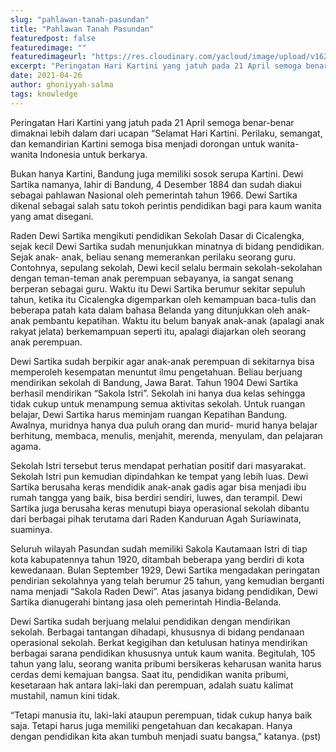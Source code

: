 ```yaml
---
slug: "pahlawan-tanah-pasundan"
title: "Pahlawan Tanah Pasundan"
featuredpost: false
featuredimage: ""
featuredimageurl: "https://res.cloudinary.com/yacloud/image/upload/v1624709680/articles%20pictures/2021-04-26-pahlawan-tanah-pasundan/Raden_Dewi_Sartika_v1gqc0.jpg"
excerpt: "Peringatan Hari Kartini yang jatuh pada 21 April semoga benar-benar dimaknai lebih dalam dari ucapan “Selamat Hari Kartini."
date: 2021-04-26
author: ghoniyyah-salma
tags: knowledge
---
```


Peringatan Hari Kartini yang jatuh pada 21 April semoga benar-benar dimaknai lebih dalam dari ucapan “Selamat Hari Kartini. Perilaku, semangat, dan kemandirian Kartini semoga bisa menjadi dorongan untuk wanita-wanita Indonesia untuk berkarya.

Bukan hanya Kartini, Bandung juga memiliki sosok serupa Kartini. Dewi Sartika namanya, lahir di Bandung, 4 Desember 1884 dan sudah diakui sebagai pahlawan Nasional oleh pemerintah tahun 1966. Dewi Sartika dikenal sebagai salah satu tokoh perintis pendidikan bagi para kaum wanita yang amat disegani.

Raden Dewi Sartika mengikuti pendidikan Sekolah Dasar di Cicalengka, sejak kecil Dewi Sartika sudah menunjukkan minatnya di bidang pendidikan. Sejak anak- anak, beliau senang memerankan perilaku seorang guru. Contohnya, sepulang sekolah, Dewi kecil selalu bermain sekolah-sekolahan dengan teman-teman anak perempuan sebayanya, ia sangat senang berperan sebagai guru. Waktu itu Dewi Sartika berumur sekitar sepuluh tahun, ketika itu Cicalengka digemparkan oleh kemampuan baca-tulis dan beberapa patah kata dalam bahasa Belanda yang ditunjukkan oleh anak-anak pembantu kepatihan. Waktu itu belum banyak anak-anak (apalagi anak rakyat jelata) berkemampuan seperti itu, apalagi diajarkan oleh seorang anak perempuan.

Dewi Sartika sudah berpikir agar anak-anak perempuan di sekitarnya bisa memperoleh kesempatan menuntut ilmu pengetahuan. Beliau berjuang mendirikan sekolah di Bandung, Jawa Barat. Tahun 1904 Dewi Sartika berhasil mendirikan “Sakola Istri”. Sekolah ini hanya dua kelas sehingga tidak cukup untuk menampung semua aktivitas sekolah. Untuk ruangan belajar, Dewi Sartika harus meminjam ruangan Kepatihan Bandung. Awalnya, muridnya hanya dua puluh orang dan murid- murid hanya belajar berhitung, membaca, menulis, menjahit, merenda, menyulam, dan pelajaran agama.

Sekolah Istri tersebut terus mendapat perhatian positif dari masyarakat. Sekolah Istri pun kemudian dipindahkan ke tempat yang lebih luas. Dewi Sartika berusaha keras mendidik anak-anak gadis agar bisa menjadi ibu rumah tangga yang baik, bisa berdiri sendiri, luwes, dan terampil. Dewi Sartika juga berusaha keras menutupi biaya operasional sekolah dibantu dari berbagai pihak terutama dari Raden Kanduruan Agah Suriawinata, suaminya.

Seluruh wilayah Pasundan sudah memiliki Sakola Kautamaan Istri di tiap kota kabupatennya tahun 1920, ditambah beberapa yang berdiri di kota kewedanaan. Bulan September 1929, Dewi Sartika mengadakan peringatan pendirian sekolahnya yang telah berumur 25 tahun, yang kemudian berganti nama menjadi “Sakola Raden Dewi”. Atas jasanya bidang pendidikan, Dewi Sartika dianugerahi bintang jasa oleh pemerintah Hindia-Belanda.

Dewi Sartika sudah berjuang melalui pendidikan dengan mendirikan sekolah. Berbagai tantangan dihadapi, khususnya di bidang pendanaan operasional sekolah. Berkat kegigihan dan ketulusan hatinya mendirikan berbagai sarana pendidikan khususnya untuk kaum wanita. Begitulah, 105 tahun yang lalu, seorang wanita pribumi bersikeras keharusan wanita harus cerdas demi kemajuan bangsa. Saat itu, pendidikan wanita pribumi, kesetaraan hak antara laki-laki dan perempuan, adalah suatu kalimat mustahil, namun kini tidak.

“Tetapi manusia itu, laki-laki ataupun perempuan, tidak cukup hanya baik saja. Tetapi harus juga memiliki pengetahuan dan kecakapan. Hanya dengan pendidikan kita akan tumbuh menjadi suatu bangsa,” katanya. (pst)
